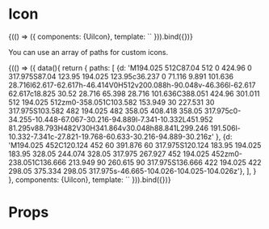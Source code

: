 
<Meta
  title="Atoms/Icon"
  component={UiIcon}
/>

# Icon

<Canvas>
  <Story
    name="Common"
  >
    {(() => ({
      components: {UiIcon},
      template: `<UiIcon icon="search"/>`
    })).bind({})}
  </Story>
</Canvas>

<ArgsTable story='Common' />

You can use an array of paths for custom icons.

<Canvas>
  <Story
    name="Custom svg paths"
  >
    {(() => ({
      data(){
        return {
          paths: [
            {d: 'M194.025 512C87.04 512 0 424.96 0 317.975S87.04 123.95 194.025 123.95c36.237 0 71.116 9.891 101.636 28.716l62.617-62.617h-46.414V0H512v200.088h-90.048v-46.366l-62.617 62.617c18.825 30.52 28.716 65.398 28.716 101.636C388.051 424.96 301.011 512 194.025 512zm0-358.051C103.582 153.949 30 227.531 30 317.975S103.582 482 194.025 482 358.05 408.418 358.05 317.975c0-34.255-10.448-67.067-30.216-94.889l-7.341-10.332L451.952 81.295v88.793H482V30H341.864v30.048h88.841L299.246 191.506l-10.332-7.341c-27.821-19.768-60.633-30.216-94.889-30.216z' },
            {d: 'M194.025 452C120.124 452 60 391.876 60 317.975S120.124 183.95 194.025 183.95 328.05 244.074 328.05 317.975 267.927 452 194.025 452zm0-238.051C136.666 213.949 90 260.615 90 317.975S136.666 422 194.025 422 298.05 375.334 298.05 317.975s-46.665-104.026-104.025-104.026z'},
          ],
        }
      },
      components: {UiIcon},
      template: `<UiIcon
        :icon="paths"
        viewBox="0 0 512 512"
      />`
    })).bind({})}
  </Story>
</Canvas>

# Props

<Props of={UiIcon} />
